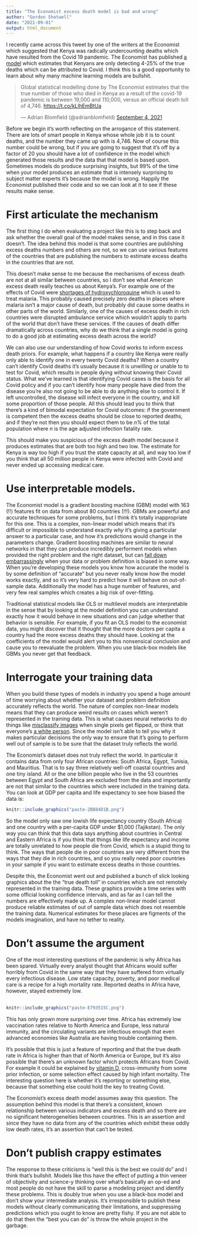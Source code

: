 ```yaml
---
title: "The Economist excess death model is bad and wrong"
author: "Gordon Shotwell"
date: "2021-09-01"
output: html_document
---
```


I recently came across this tweet by one of the writers at the Economist which suggested that Kenya was radically undercounting deaths which have resulted from the Covid 19 pandemic. The Economist has published [a model](https://github.com/GShotwell/covid-19-the-economist-global-excess-deaths-model) which estimates that Kenyans are only detecting 4-25% of the true deaths which can be attributed to Covid. I think this is a good opportunity to learn about why many machine learning models are bullshit.

<blockquote class="twitter-tweet">

<p lang="en" dir="ltr">

Global statistical modelling done by The Economist estimates that the true number of those who died in Kenya as a result of the covid-19 pandemic is between 19,000 and 110,000, versus an official death toll of 4,746. <a href="https://t.co/kLlhEmBtUa">https://t.co/kLlhEmBtUa</a>

</p>

--- Adrian Blomfield (@adrianblomfield) <a href="https://twitter.com/adrianblomfield/status/1434004846592593923?ref_src=twsrc%5Etfw">September 4, 2021</a>

</blockquote>

```{=html}
<script async src="https://platform.twitter.com/widgets.js" charset="utf-8"></script>
```
Before we begin it's worth reflecting on the arrogance of this statement. There are lots of smart people in Kenya whose whole job it is to count deaths, and the number they came up with is 4,746. Now of course this number could be wrong, but if you are going to suggest that it's off by a factor of 20 you should have a lot of confidence in the model which generated those results and the data that that model is based upon. Sometimes models do produce surprising insights, but 99% of the time when your model produces an estimate that is intensely surprising to subject matter experts it's because the model is wrong. Happily the Economist published their code and so we can look at it to see if these results make sense.

# First articulate the mechanism

The first thing I do when evaluating a project like this is to step back and ask whether the overall goal of the model makes sense, and in this case it doesn't. The idea behind this model is that some countries are publishing excess deaths numbers and others are not, so we can use various features of the countries that are publishing the numbers to estimate excess deaths in the countries that are not.

This doesn't make sense to me because the mechanisms of excess death are not at all similar between countries, so I don't see what American excess death really teaches us about Kenya's. For example one of the effects of Covid were [shortages of hydroxychloroquine](https://www.sciencedaily.com/releases/2020/11/201106103103.htm) which is used to treat malaria. This probably caused precisely zero deaths in places where malaria isn't a major cause of death, but probably did cause some deaths in other parts of the world. Similarly, one of the causes of excess death in rich countries were disrupted ambulance service which wouldn't apply to parts of the world that don't have these services. If the causes of death differ dramatically across countries, why do we think that a single model is going to do a good job at estimating excess death across the world?

We can also use our understanding of how Covid works to inform excess death priors. For example, what happens if a country like Kenya were really only able to identify one in every twenty Covid deaths? When a country can't identify Covid deaths it's usually because it is unwilling or unable to to test for Covid, which results in people dying without knowing their Covid status. What we've learned is that identifying Covid cases is the basis for all Covid policy and if you can't identify how many people have died from the disease you're also not going to be able to do anything else to control it. If left uncontrolled, the disease will infect everyone in the country, and kill some proportion of those people. All this should lead you to think that there's a kind of bimodal expectation for Covid outcomes: if the government is competent then the excess deaths should be close to reported deaths, and if they're not then you should expect them to be *n%* of the total population where *n* is the age adjusted infection fatality rate.

This should make you suspicious of the excess death model because it produces estimates that are both too high and two low. The estimate for Kenya is way too high if you trust the state capacity at all, and way too low if you think that all 50 million people in Kenya were infected with Covid and never ended up accessing medical care.

# Use interpretable models.

The Economist model is a gradient boosting machine (GBM) model with 163 (!!) features fit on data from about 80 countries (!!!). GBMs are powerful and accurate techniques for some problems, but I think it's totally inappropriate for this one. This is a complex, non-linear model which means that it's difficult or impossible to understand exactly *why* it's giving a particular answer to a particular case, and how it's predictions would change in the parameters change. Gradient boosting machines are similar to neural networks in that they can produce incredibly performent models when provided the right problem and the right dataset, but can [fall down embarrassingly](https://www.theguardian.com/technology/2020/sep/21/twitter-apologises-for-racist-image-cropping-algorithm) when your data or problem definition is biased in some way. When you're developing these models you know how accurate the model is by some definition of "accurate" but you never really know how the model works exactly, and so it's very hard to predict how it will behave on out-of-sample data. Additionally the model has a huge number of features, and very few real samples which creates a big risk of over-fitting.

Traditional statistical models like OLS or multilevel models are interpretable in the sense that by looking at the model definition you can understand exactly how it would behave in new situations and can judge whether that behavior is sensible. For example, if you fit an OLS model to the economist data, you might discover that it thought that the more doctors per capita a country had the more excess deaths they should have. Looking at the coefficients of the model would alert you to this nonsensical conclusion and cause you to reevaluate the problem. When you use black-box models like GBMs you never get that feedback.

# Interrogate your training data

When you build these types of models in industry you spend a huge amount of time worrying about whether your dataset and problem definition accurately reflects the world. The nature of complex non-linear models means that they can produce weird results on cases which weren't represented in the training data. This is what causes neural networks to do things like [misclassify images](https://arxiv.org/abs/1710.08864) when single pixels get flipped, or think that everyone's [a white person](https://www.technologyreview.com/2020/12/10/1013617/racism-data-science-artificial-intelligence-ai-opinion/). Since the model isn't able to tell you why it makes particular decisions the only way to ensure that it's going to perform well out of sample is to be sure that the dataset truly reflects the world.

The Economist's dataset does not truly reflect the world. In particular it contains data from only four African countries: South Africa, Egypt, Tunisia, and Mauritius. That is to say three relatively well-off coastal countries and one tiny island. All or the one billion people who live in the 53 countries between Egypt and South Africa are excluded from the data and importantly are not that similar to the countries which were included in the training data. You can look at GDP per capita and life expectancy to see how biased the data is:

```r
knitr::include_graphics("paste-2BB84D1B.png")
```

So the model only saw one lowish life expectancy country (South Africa) and one country with a per-capita GDP under \$1,000 (Tajikstan). The only way you can think that this data says anything about countries in Central and Eastern Africa is if you think that things like life expectancy and income are totally unrelated to how people die from Covid, which is a stupid thing to think. The ways that people die in poor countries are very different from the ways that they die in rich countries, and so you really need poor countries in your sample if you want to estimate excess deaths in those countries.

Despite this, the Economist went out and published a bunch of slick looking graphics about the the "true death toll" in countries which are not remotely represented in the training data. These graphics provide a time series with some official looking confidence intervals, and as far as I can tell the numbers are effectively made up. A complex non-linear model cannot produce reliable estimates of out of sample data which does not resemble the training data. Numerical estimates for these places are figments of the models imagination, and have no tether to reality.

# Don't assume the argument

One of the most interesting questions of the pandemic is why Africa has been spared. Virtually every analyst thought that Africans would suffer horribly from Covid in the same way that they have suffered from virtually every infectious disease. Low state capacity, poverty, and poor medical care is a recipe for a high mortality rate. Reported deaths in Africa have, however, stayed extremely low.\
\
```r
knitr::include_graphics("paste-E793515C.png")
```

This has only grown more surprising over time. Africa has extremely low vaccination rates relative to North America and Europe, less natural immunity, and the circulating variants are infectious enough that even advanced economies like Australia are having trouble containing them.

It's possible that this is just a feature of reporting and that the true death rate in Africa is higher than that of North America or Europe, but it's also possible that there's an unknown factor which protects Africans from Covid. For example it could be explained by [vitamin D](https://shotwell.ca/posts/africa-covid/), cross-immunity from some prior infection, or some selection effect caused by high infant mortality. The interesting question here is whether it's reporting or something else, because that something else could hold the key to treating Covid.

The Economist's excess death model assumes away this question. The assumption behind this model is that there's a consistent, known relationship between various indicators and excess death and so there are no significant heterogeneities between countries. This is an assertion and since they have no data from any of the countries which exhibit these oddly low death rates, it's an assertion that can't be tested.

# Don't publish crappy estimates

The response to these criticisms is "well this is the best we could do" and I think that's bullshit. Models like this have the effect of putting a thin veneer of objectivity and science-y thinking over what's basically an op-ed and most people do not have the skill to parse a modeling project and identify these problems. This is doubly true when you use a black-box model and don't show your intermediate analysis. It's irresponsible to publish these models without clearly communicating their limitations, and suppressing predictions which you ought to know are pretty fishy. If you are not able to do that then the "best you can do" is throw the whole project in the garbage.
